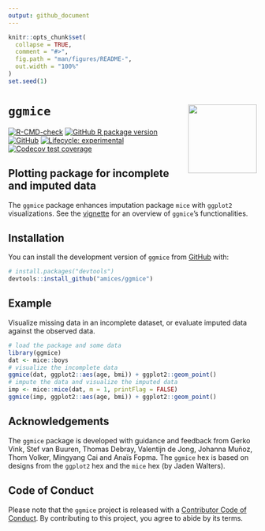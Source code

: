 ```yaml
---
output: github_document
---
```


<!-- README.md is generated from README.Rmd. Please edit that file and render with devtools::build_readme() -->

```r
knitr::opts_chunk$set(
  collapse = TRUE,
  comment = "#>",
  fig.path = "man/figures/README-",
  out.width = "100%"
)
set.seed(1)
```

# `ggmice` <a href='https://amices.github.io/ggmice/'><img src="man/figures/logo.png" align="right" height="139" /></a>

<!-- badges: start -->
[![R-CMD-check](https://github.com/amices/ggmice/workflows/R-CMD-check/badge.svg)](https://github.com/amices/ggmice/actions)
[![GitHub R package version](https://img.shields.io/github/r-package/v/amices/ggmice.svg)](https://github.com/amices/ggmice/blob/main/DESCRIPTION)
[![GitHub](https://img.shields.io/github/license/amices/ggmice.svg)](https://www.gnu.org/licenses/gpl-3.0.en.html)
[![Lifecycle: experimental](https://img.shields.io/badge/lifecycle-experimental-orange.svg)](https://lifecycle.r-lib.org/articles/stages.html#experimental)
[![Codecov test coverage](https://codecov.io/gh/amices/ggmice/branch/main/graph/badge.svg)](https://app.codecov.io/gh/amices/ggmice?branch=main)
<!-- badges: end -->

## Plotting package for incomplete and imputed data

The `ggmice` package enhances imputation package `mice` with `ggplot2` visualizations. See the [vignette](https://amices.org/ggmice/articles/ggmice.html) for an overview of `ggmice`'s functionalities.

## Installation

You can install the development version of `ggmice` from [GitHub](https://github.com/amices) with:

``` r
# install.packages("devtools")
devtools::install_github("amices/ggmice")
```

## Example

Visualize missing data in an incomplete dataset, or evaluate imputed data against the observed data.

```r
# load the package and some data
library(ggmice)
dat <- mice::boys
# visualize the incomplete data
ggmice(dat, ggplot2::aes(age, bmi)) + ggplot2::geom_point()
# impute the data and visualize the imputed data
imp <- mice::mice(dat, m = 1, printFlag = FALSE)
ggmice(imp, ggplot2::aes(age, bmi)) + ggplot2::geom_point() 
```

## Acknowledgements

The `ggmice` package is developed with guidance and feedback from Gerko Vink, Stef van Buuren, Thomas Debray, Valentijn de Jong, Johanna Muñoz, Thom Volker, Mingyang Cai and Anaïs Fopma. The `ggmice` hex is based on designs from the `ggplot2` hex and the `mice` hex (by Jaden Walters).

## Code of Conduct

Please note that the `ggmice` project is released with a [Contributor Code of Conduct](http://amices.org/ggmice/CODE_OF_CONDUCT.html). By contributing to this project, you agree to abide by its terms.
